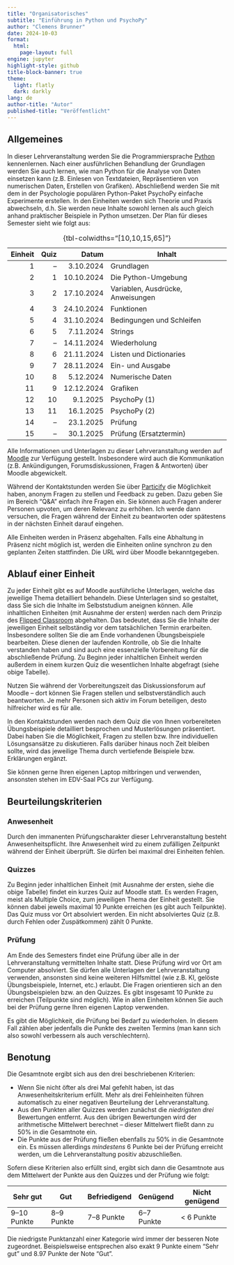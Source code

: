 ```yaml
---
title: "Organisatorisches"
subtitle: "Einführung in Python und PsychoPy"
author: "Clemens Brunner"
date: 2024-10-03
format:
  html:
    page-layout: full
engine: jupyter
highlight-style: github
title-block-banner: true
theme:
  light: flatly
  dark: darkly
lang: de
author-title: "Autor"
published-title: "Veröffentlicht"
---
```


## Allgemeines

In dieser Lehrveranstaltung werden Sie die Programmiersprache [Python](https://www.python.org/) kennenlernen. Nach einer ausführlichen Behandlung der Grundlagen werden Sie auch lernen, wie man Python für die Analyse von Daten einsetzen kann (z.B. Einlesen von Textdateien, Repräsentieren von numerischen Daten, Erstellen von Grafiken). Abschließend werden Sie mit dem in der Psychologie populären Python-Paket PsychoPy einfache Experimente erstellen. In den Einheiten werden sich Theorie und Praxis abwechseln, d.h. Sie werden neue Inhalte sowohl lernen als auch gleich anhand praktischer Beispiele in Python umsetzen. Der Plan für dieses Semester sieht wie folgt aus:

| Einheit | Quiz | Datum      | Inhalt                            |
|--------:|-----:|-----------:|-----------------------------------|
| 1       |   –  |  3.10.2024 | Grundlagen                        |
| 2       |   1  | 10.10.2024 | Die Python-Umgebung               |
| 3       |   2  | 17.10.2024 | Variablen, Ausdrücke, Anweisungen |
| 4       |   3  | 24.10.2024 | Funktionen                        |
| 5       |   4  | 31.10.2024 | Bedingungen und Schleifen         |
| 6       |   5  |  7.11.2024 | Strings                           |
| 7       |   –  | 14.11.2024 | Wiederholung                      |
| 8       |   6  | 21.11.2024 | Listen und Dictionaries           |
| 9       |   7  | 28.11.2024 | Ein- und Ausgabe                  |
| 10      |   8  |  5.12.2024 | Numerische Daten                  |
| 11      |   9  | 12.12.2024 | Grafiken                          |
| 12      |  10  |   9.1.2025 | PsychoPy (1)                      |
| 13      |  11  |  16.1.2025 | PsychoPy (2)                      |
| 14      |   –  |  23.1.2025 | Prüfung                           |
| 15      |   –  |  30.1.2025 | Prüfung (Ersatztermin)            |

: {tbl-colwidths="[10,10,15,65]"}

Alle Informationen und Unterlagen zu dieser Lehrveranstaltung werden auf [Moodle](https://moodle.uni-graz.at/login/index.php) zur Verfügung gestellt. Insbesondere wird auch die Kommunikation (z.B. Ankündigungen, Forumsdiskussionen, Fragen & Antworten) über Moodle abgewickelt.

Während der Kontaktstunden werden Sie über [Particify](https://ars.uni-graz.at/p/52884324) die Möglichkeit haben, anonym Fragen zu stellen und Feedback zu geben. Dazu geben Sie im Bereich "Q&A" einfach ihre Fragen ein. Sie können auch Fragen anderer Personen upvoten, um deren Relevanz zu erhöhen. Ich werde dann versuchen, die Fragen während der Einheit zu beantworten oder spätestens in der nächsten Einheit darauf eingehen.

Alle Einheiten werden in Präsenz abgehalten. Falls eine Abhaltung in Präsenz nicht möglich ist, werden die Einheiten online synchron zu den geplanten Zeiten stattfinden. Die URL wird über Moodle bekanntgegeben.


## Ablauf einer Einheit

Zu jeder Einheit gibt es auf Moodle ausführliche Unterlagen, welche das jeweilige Thema detailliert behandeln. Diese Unterlagen sind so gestaltet, dass Sie sich die Inhalte im Selbststudium aneignen können. Alle inhaltlichen Einheiten (mit Ausnahme der ersten) werden nach dem Prinzip des [Flipped Classroom](https://de.wikipedia.org/wiki/Umgedrehter_Unterricht) abgehalten. Das bedeutet, dass Sie die Inhalte der jeweiligen Einheit selbständig vor dem tatsächlichen Termin erarbeiten. Insbesondere sollten Sie die am Ende vorhandenen Übungsbeispiele bearbeiten. Diese dienen der laufenden Kontrolle, ob Sie die Inhalte verstanden haben und sind auch eine essenzielle Vorbereitung für die abschließende Prüfung. Zu Beginn jeder inhaltlichen Einheit werden außerdem in einem kurzen Quiz die wesentlichen Inhalte abgefragt (siehe obige Tabelle).

:::{.callout-tip}
Nutzen Sie während der Vorbereitungszeit das Diskussionsforum auf Moodle – dort können Sie Fragen stellen und selbstverständlich auch beantworten. Je mehr Personen sich aktiv im Forum beteiligen, desto hilfreicher wird es für alle.
:::

In den Kontaktstunden werden nach dem Quiz die von Ihnen vorbereiteten Übungsbeispiele detailliert besprochen und Musterlösungen präsentiert. Dabei haben Sie die Möglichkeit, Fragen zu stellen bzw. Ihre individuellen Lösungsansätze zu diskutieren. Falls darüber hinaus noch Zeit bleiben sollte, wird das jeweilige Thema durch vertiefende Beispiele bzw. Erklärungen ergänzt.

Sie können gerne Ihren eigenen Laptop mitbringen und verwenden, ansonsten stehen im EDV-Saal PCs zur Verfügung.


## Beurteilungskriterien

### Anwesenheit

Durch den immanenten Prüfungscharakter dieser Lehrveranstaltung besteht Anwesenheitspflicht. Ihre Anwesenheit wird zu einem zufälligen Zeitpunkt während der Einheit überprüft. Sie dürfen bei maximal drei Einheiten fehlen.


### Quizzes

Zu Beginn jeder inhaltlichen Einheit (mit Ausnahme der ersten, siehe die obige Tabelle) findet ein kurzes Quiz auf Moodle statt. Es werden Fragen, meist als Multiple Choice, zum jeweiligen Thema der Einheit gestellt. Sie können dabei jeweils maximal 10 Punkte erreichen (es gibt auch Teilpunkte). Das Quiz muss vor Ort absolviert werden. Ein nicht absolviertes Quiz (z.B. durch Fehlen oder Zuspätkommen) zählt 0 Punkte.


### Prüfung

Am Ende des Semesters findet eine Prüfung über alle in der Lehrveranstaltung vermittelten Inhalte statt. Diese Prüfung wird vor Ort am Computer absolviert. Sie dürfen alle Unterlagen der Lehrveranstaltung verwenden, ansonsten sind keine weiteren Hilfsmittel (wie z.B. KI, gelöste Übungsbeispiele, Internet, etc.) erlaubt. Die Fragen orientieren sich an den Übungsbeispielen bzw. an den Quizzes. Es gibt insgesamt 10 Punkte zu erreichen (Teilpunkte sind möglich). Wie in allen Einheiten können Sie auch bei der Prüfung gerne Ihren eigenen Laptop verwenden.

Es gibt die Möglichkeit, die Prüfung bei Bedarf zu wiederholen. In diesem Fall zählen aber jedenfalls die Punkte des zweiten Termins (man kann sich also sowohl verbessern als auch verschlechtern).


## Benotung

Die Gesamtnote ergibt sich aus den drei beschriebenen Kriterien:

- Wenn Sie nicht öfter als drei Mal gefehlt haben, ist das Anwesenheitskriterium erfüllt. Mehr als drei Fehleinheiten führen automatisch zu einer negativen Beurteilung der Lehrveranstaltung.
- Aus den Punkten aller Quizzes werden zunächst die *niedrigsten drei* Bewertungen entfernt. Aus den übrigen Bewertungen wird der arithmetische Mittelwert berechnet – dieser Mittelwert fließt dann zu 50% in die Gesamtnote ein.
- Die Punkte aus der Prüfung fließen ebenfalls zu 50% in die Gesamtnote ein. Es müssen allerdings *mindestens* 6 Punkte bei der Prüfung erreicht werden, um die Lehrveranstaltung positiv abzuschließen.

Sofern diese Kriterien also erfüllt sind, ergibt sich dann die Gesamtnote aus dem Mittelwert der Punkte aus den Quizzes und der Prüfung wie folgt:

| Sehr gut    | Gut        | Befriedigend | Genügend   | Nicht genügend |
|-------------|------------|--------------|------------|----------------|
| 9–10 Punkte | 8–9 Punkte | 7–8 Punkte   | 6–7 Punkte | \< 6 Punkte    |

Die niedrigste Punktanzahl einer Kategorie wird immer der besseren Note zugeordnet. Beispielsweise entsprechen also exakt 9 Punkte einem "Sehr gut" und 8.97 Punkte der Note "Gut".
